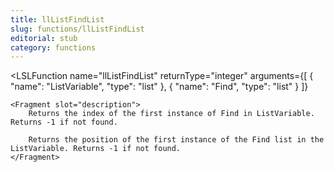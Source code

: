 ```yaml
---
title: llListFindList
slug: functions/llListFindList
editorial: stub
category: functions
---
```


<LSLFunction
	name="llListFindList"
	returnType="integer"
	arguments={[
	{
		"name": "ListVariable",
		"type": "list"
	},
	{
		"name": "Find",
		"type": "list"
	}
]}
>
	<Fragment slot="description">
		Returns the index of the first instance of Find in ListVariable. Returns -1 if not found.
		
		Returns the position of the first instance of the Find list in the ListVariable. Returns -1 if not found.
	</Fragment>
</LSLFunction>
